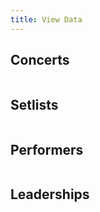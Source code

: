 ```yaml
---
title: View Data
---
```


## Concerts
```r

```

## Setlists

```r

```

## Performers

```r

```

## Leaderships

```r

```

